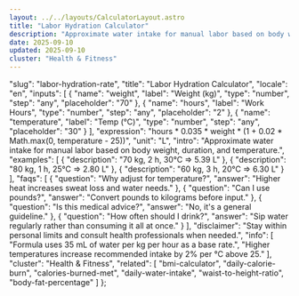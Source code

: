 ```yaml
---
layout: ../../layouts/CalculatorLayout.astro
title: "Labor Hydration Calculator"
description: "Approximate water intake for manual labor based on body weight, duration, and temperature."
date: 2025-09-10
updated: 2025-09-10
cluster: "Health & Fitness"
---
```


  "slug": "labor-hydration-rate",
  "title": "Labor Hydration Calculator",
  "locale": "en",
  "inputs": [
    {
      "name": "weight",
      "label": "Weight (kg)",
      "type": "number",
      "step": "any",
      "placeholder": "70"
    },
    {
      "name": "hours",
      "label": "Work Hours",
      "type": "number",
      "step": "any",
      "placeholder": "2"
    },
    {
      "name": "temperature",
      "label": "Temp (°C)",
      "type": "number",
      "step": "any",
      "placeholder": "30"
    }
  ],
  "expression": "hours * 0.035 * weight * (1 + 0.02 * Math.max(0, temperature - 25))",
  "unit": "L",
  "intro": "Approximate water intake for manual labor based on body weight, duration, and temperature.",
  "examples": [
    {
      "description": "70 kg, 2 h, 30°C ⇒ 5.39 L"
    },
    {
      "description": "80 kg, 1 h, 25°C ⇒ 2.80 L"
    },
    {
      "description": "60 kg, 3 h, 20°C ⇒ 6.30 L"
    }
  ],
  "faqs": [
    {
      "question": "Why adjust for temperature?",
      "answer": "Higher heat increases sweat loss and water needs."
    },
    {
      "question": "Can I use pounds?",
      "answer": "Convert pounds to kilograms before input."
    },
    {
      "question": "Is this medical advice?",
      "answer": "No, it's a general guideline."
    },
    {
      "question": "How often should I drink?",
      "answer": "Sip water regularly rather than consuming it all at once."
    }
  ],
  "disclaimer": "Stay within personal limits and consult health professionals when needed.",
  "info": [
    "Formula uses 35 mL of water per kg per hour as a base rate.",
    "Higher temperatures increase recommended intake by 2% per °C above 25."
  ],
  "cluster": "Health & Fitness",
  "related": [
    "bmi-calculator",
    "daily-calorie-burn",
    "calories-burned-met",
    "daily-water-intake",
    "waist-to-height-ratio",
    "body-fat-percentage"
  ]
};

<Calculator schema={schema} />
